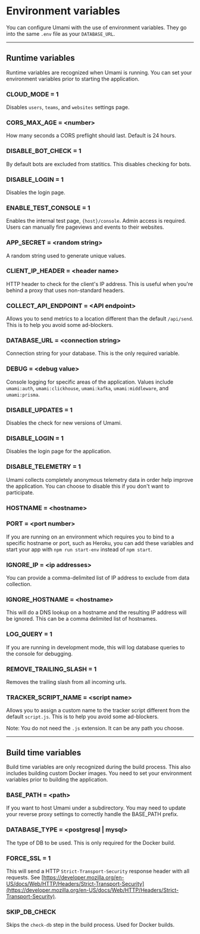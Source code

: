 # Environment variables

You can configure Umami with the use of environment variables. They go into the same `.env` file as your `DATABASE_URL`.

---

## Runtime variables

Runtime variables are recognized when Umami is running. You can set your environment variables prior to starting the application.

### CLOUD_MODE = 1

Disables `users`, `teams`, and `websites` settings page.

### CORS_MAX_AGE = &lt;number&gt;

How many seconds a CORS preflight should last. Default is 24 hours.

### DISABLE_BOT_CHECK = 1

By default bots are excluded from statitics. This disables checking for bots.

### DISABLE_LOGIN = 1

Disables the login page.

### ENABLE_TEST_CONSOLE = 1

Enables the internal test page, `{host}/console`. Admin access is required. Users can manually fire pageviews and events to their websites.

### APP_SECRET = &lt;random string&gt;

A random string used to generate unique values.

### CLIENT_IP_HEADER = &lt;header name&gt;

HTTP header to check for the client's IP address. This is useful when you're
behind a proxy that uses non-standard headers.

### COLLECT_API_ENDPOINT = &lt;API endpoint&gt;

Allows you to send metrics to a location different than the default `/api/send`. This is to help you avoid some ad-blockers.

### DATABASE_URL = &lt;connection string&gt;

Connection string for your database. This is the only required variable.

### DEBUG = &lt;debug value&gt;

Console logging for specific areas of the application. Values include `umami:auth`, `umami:clickhouse`, `umami:kafka`, `umami:middleware`, and `umami:prisma`.

### DISABLE_UPDATES = 1

Disables the check for new versions of Umami.

### DISABLE_LOGIN = 1

Disables the login page for the application.

### DISABLE_TELEMETRY = 1

Umami collects completely anonymous telemetry data in order help improve the application. You can choose to disable this if you don't want to participate.

### HOSTNAME = &lt;hostname&gt;
### PORT = &lt;port number&gt;

If you are running on an environment which requires you to bind to a specific hostname or port, such as Heroku, you can add
these variables and start your app with `npm run start-env` instead of `npm start`.

### IGNORE_IP = &lt;ip addresses&gt;

You can provide a comma-delimited list of IP address to exclude from data collection.

### IGNORE_HOSTNAME = &lt;hostname&gt;

This will do a DNS lookup on a hostname and the resulting IP address will be ignored. This can be a comma delimited list of hostnames.

### LOG_QUERY = 1

If you are running in development mode, this will log database queries to the console for debugging.

### REMOVE_TRAILING_SLASH = 1

Removes the trailing slash from all incoming urls.

### TRACKER_SCRIPT_NAME = &lt;script name&gt;

Allows you to assign a custom name to the tracker script different from the default `script.js`. This is to help you avoid some ad-blockers.

Note: You do not need the `.js` extension. It can be any path you choose.

---

## Build time variables

Build time variables are only recognized during the build process. This also includes building custom Docker images. You need to set your environment variables prior to building the application.

### BASE_PATH = &lt;path&gt;

If you want to host Umami under a subdirectory. You may need to update your reverse proxy settings to correctly handle the BASE_PATH prefix.

### DATABASE_TYPE = &lt;postgresql | mysql&gt;

The type of DB to be used. This is only required for the Docker build.

### FORCE_SSL = 1

This will send a HTTP `Strict-Transport-Security` response header with all requests. See [https://developer.mozilla.org/en-US/docs/Web/HTTP/Headers/Strict-Transport-Security](https://developer.mozilla.org/en-US/docs/Web/HTTP/Headers/Strict-Transport-Security).

### SKIP_DB_CHECK

Skips the `check-db` step in the build process. Used for Docker builds.